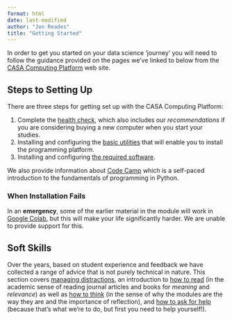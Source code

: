```yaml
---
format: html
date: last-modified
author: "Jon Reades"
title: "Getting Started"
---
```


In order to get you started on your data science 'journey' you will need to follow the guidance provided on the pages we've linked to below from the [CASA Computing Platform](https://ucl-casa.github.io/sds/) web site.

## Steps to Setting Up {#sec-requirements}

There are three steps for getting set up with the CASA Computing Platform:

1. Complete the [health check](https://ucl-casa.github.io/sds/setup/health.html), which also includes our *recommendations* if you are considering buying a new computer when you start your studies. 
2. Installing and configuring the [basic utilities](https://ucl-casa.github.io/sds/setup/base.html) that will enable you to install the programming platform. 
3. Installing and configuring [the required software](https://ucl-casa.github.io/sds/setup/installation.html).

We also provide information about [Code Camp](https://jreades.github.io/sds_env/req/code_camp.html) which is a self-paced introduction to the fundamentals of programming in Python.

::: {.callout-warning}

### When Installation Fails

In an **emergency**, some of the earlier material in the module will work in [Google Colab](https://colab.research.google.com/), but this will make your life significantly harder. We are unable to provide support for this.

:::

## Soft Skills

Over the years, based on student experience and feedback we have collected a range of advice that is not purely technical in nature. This section covers [managing distractions](https://jreades.github.io/sds_env/skills/attention.html), an introduction to [how to read](https://jreades.github.io/sds_env/skills/reading.html) (in the academic sense of reading journal articles and books for *meaning* and *relevance*) as well as [how to think](https://jreades.github.io/sds_env/skills/thinking.html) (in the sense of why the modules are the way they are and the importance of reflection), and [how to ask for help](https://jreades.github.io/sds_env/skills/help.html) (because that's what we're to do, but first you need to help yourself!).